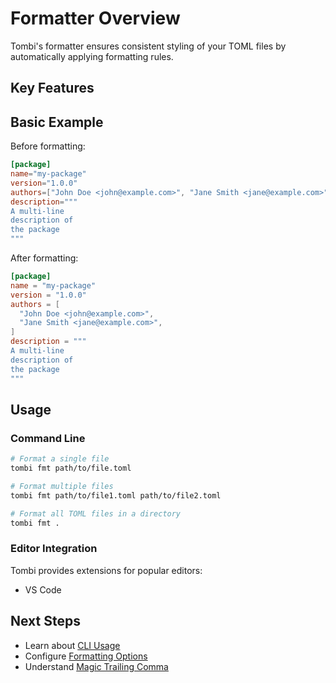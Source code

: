 # Formatter Overview

Tombi's formatter ensures consistent styling of your TOML files by automatically applying formatting rules.

## Key Features

## Basic Example

Before formatting:

```toml
[package]
name="my-package"
version="1.0.0"
authors=["John Doe <john@example.com>", "Jane Smith <jane@example.com>"]
description="""
A multi-line
description of
the package
"""
```

After formatting:

```toml
[package]
name = "my-package"
version = "1.0.0"
authors = [
  "John Doe <john@example.com>",
  "Jane Smith <jane@example.com>",
]
description = """
A multi-line
description of
the package
"""
```

## Usage

### Command Line

```bash
# Format a single file
tombi fmt path/to/file.toml

# Format multiple files
tombi fmt path/to/file1.toml path/to/file2.toml

# Format all TOML files in a directory
tombi fmt .
```

### Editor Integration

Tombi provides extensions for popular editors:

- VS Code

## Next Steps

- Learn about [CLI Usage](/formatter/cli-usage)
- Configure [Formatting Options](/formatter/configuration)
- Understand [Magic Trailing Comma](/formatter/magic-trailing-comma)
